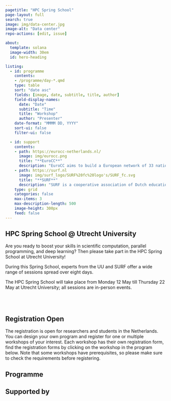 ```yaml
---
pagetitle: "HPC Spring School"
page-layout: full
search: true
image: img/data-center.jpg
image-alt: "Data center"
repo-actions: [edit, issue]

about:
  template: solana
  image-width: 30em
  id: hero-heading

listing:
  - id: programme
    contents: 
    - /programme/day-*.qmd
    type: table
    sort: "date asc"
    fields: [image, date, subtitle, title, author]
    field-display-names:
      date: "Date"
      subtitle: "Time"
      title: "Workshop"
      author: "Presenter"
    date-format: "MMMM DD, YYYY"
    sort-ui: false
    filter-ui: false

  - id: support
    contents:
    - path: https://eurocc-netherlands.nl/
      image: img/eurocc.png
      title: "**EuroCC**"
      description: "EuroCC aims to build a European network of 33 national HPC competence centres to bridge the existing HPC skills gaps while promoting cooperation across Europe. The establishment of a European network of 33 national HPC competence centres (NCCs) is coordinated by the EuroCC project. This falls under The European High Performance Computing Joint Undertaking (EuroHPC JU) from the European Union. "
    - path: https://surf.nl
      image: img/surf_logo/SURF%20fc%20logo's/SURF_fc.svg
      title: "**SURF**"
      description: "SURF is a cooperative association of Dutch educational and research institutions in which the members combine their strengths. Within SURF, we work together to acquire or develop the best possible digital services, and to encourage knowledge sharing through continuous innovation. The members are the owners of SURF."
    type: grid
    categories: false
    max-items: 3
    max-description-length: 500
    image-height: 300px
    feed: false
---
```




::: {#hero-heading}
## HPC Spring School @ Utrecht University

Are you ready to boost your skills in scientific computation, parallel programming, and deep learning? Then please take part in the HPC Spring School at Utrecht University!

During this Spring School, experts from the UU and SURF offer a wide range of sessions spread over eight days.

The HPC Spring School will take place from Monday 12 May till Thursday 22 May at Utrecht University; all sessions are in-person events. 

:::

<br><br>

## Registration Open

The registration is open for researchers and students in the Netherlands. You can design your own program and register for one or multiple workshops of your interest. Each workshop has their own registration form, find the registration forms by clicking on the workshop in the program below. Note that some workshops have prerequisites, so please make sure to check the requirements before registering.

## Programme

::: {#programme}
:::

## Supported by
:::{#support}
:::



